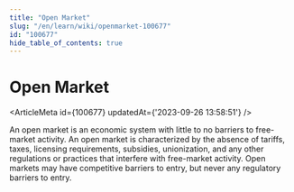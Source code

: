 ```yaml
---
title: "Open Market"
slug: "/en/learn/wiki/openmarket-100677"
id: "100677"
hide_table_of_contents: true
---
```



# Open Market

<ArticleMeta id={100677} updatedAt={'2023-09-26 13:58:51'} />
<div className='border-solid border-b border-t-0 my-4 border-[var(--ifm-color-gray-300)]' />

An open market is an economic system with little to no barriers to free-market activity. An open market is characterized by the absence of tariffs, taxes, licensing requirements, subsidies, unionization, and any other regulations or practices that interfere with free-market activity. Open markets may have competitive barriers to entry, but never any regulatory barriers to entry.
